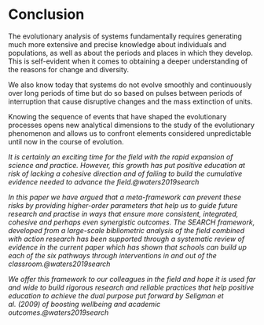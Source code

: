 # Conclusion

The evolutionary analysis of systems fundamentally requires generating much more extensive and precise knowledge about individuals and populations, as well as about the periods and places in which they develop. This is self-evident when it comes to obtaining a deeper understanding of the reasons for change and diversity.

We also know today that systems do not evolve smoothly and continuously over long periods of time but do so based on pulses between periods of interruption that cause disruptive changes and the mass extinction of units.

Knowing the sequence of events that have shaped the evolutionary processes opens new analytical dimensions to the study of the evolutionary phenomenon and allows us to confront elements considered unpredictable until now in the course of evolution.

*It is certainly an exciting time for the field with the rapid expansion of science and practice. However, this growth has put positive education at risk of lacking a cohesive direction and of failing to build the cumulative evidence needed to advance the field.@waters2019search*

*In this paper we have argued that a meta-framework can prevent these risks by providing higher-order parameters that help us to guide future research and practise in ways that ensure more consistent, integrated, cohesive and perhaps even synergistic outcomes. The SEARCH framework, developed from a large-scale bibliometric analysis of the field combined with action research has been supported through a systematic review of evidence in the current paper which has shown that schools can build up each of the six pathways through interventions in and out of the classroom.@waters2019search*

*We offer this framework to our colleagues in the field and hope it is used far and wide to build rigorous research and reliable practices that help positive education to achieve the dual purpose put forward by Seligman et al. (2009) of boosting wellbeing and academic outcomes.@waters2019search*